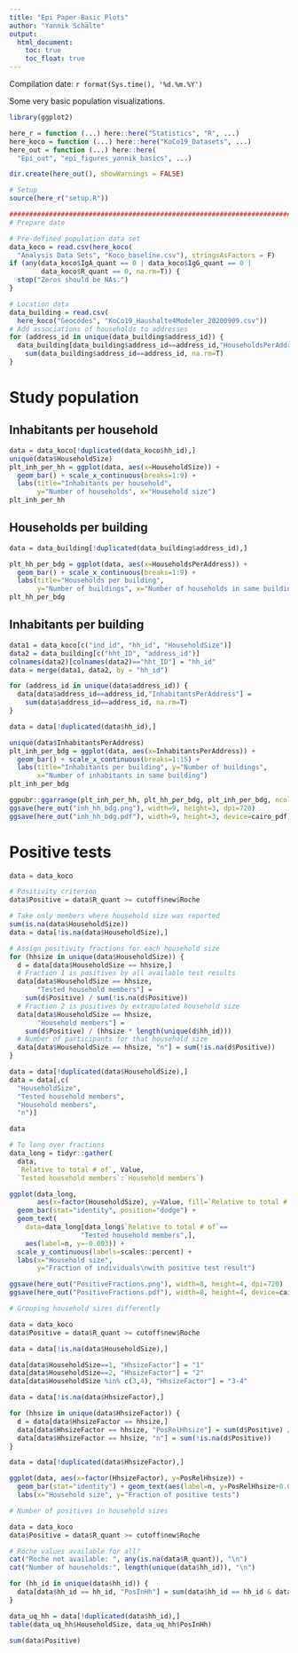 ```yaml
---
title: "Epi Paper Basic Plots"
author: "Yannik Schälte"
output:
  html_document:
    toc: true
    toc_float: true
---
```


Compilation date: `r format(Sys.time(), '%d.%m.%Y')`

Some very basic population visualizations.

```r
library(ggplot2)

here_r = function (...) here::here("Statistics", "R", ...)
here_koco = function (...) here::here("KoCo19_Datasets", ...)
here_out = function (...) here::here(
  "Epi_out", "epi_figures_yannik_basics", ...)

dir.create(here_out(), showWarnings = FALSE)

# Setup
source(here_r("setup.R"))

###############################################################################
# Prepare date

# Pre-defined population data set
data_koco = read.csv(here_koco(
  "Analysis Data Sets", "Koco_baseline.csv"), stringsAsFactors = F)
if (any(data_koco$IgA_quant == 0 | data_koco$IgG_quant == 0 |
        data_koco$R_quant == 0, na.rm=T)) {
  stop("Zeros should be NAs.")
}

# Location data
data_building = read.csv(
  here_koco("Geocodes", "KoCo19_Haushalte4Modeler_20200909.csv"))
# Add associations of households to addresses
for (address_id in unique(data_building$address_id)) {
  data_building[data_building$address_id==address_id,"HouseholdsPerAddress"] =
    sum(data_building$address_id==address_id, na.rm=T)
}
```

# Study population

## Inhabitants per household

```r
data = data_koco[!duplicated(data_koco$hh_id),]
unique(data$HouseholdSize)
plt_inh_per_hh = ggplot(data, aes(x=HouseholdSize)) +
  geom_bar() + scale_x_continuous(breaks=1:9) +
  labs(title="Inhabitants per household",
       y="Number of households", x="Household size")
plt_inh_per_hh
```

## Households per building

```r

data = data_building[!duplicated(data_building$address_id),]

plt_hh_per_bdg = ggplot(data, aes(x=HouseholdsPerAddress)) +
  geom_bar() + scale_x_continuous(breaks=1:9) +
  labs(title="Households per building",
       y="Number of buildings", x="Number of households in same building")
plt_hh_per_bdg
```

## Inhabitants per building

```r
data1 = data_koco[c("ind_id", "hh_id", "HouseholdSize")]
data2 = data_building[c("hht_ID", "address_id")]
colnames(data2)[colnames(data2)=="hht_ID"] = "hh_id"
data = merge(data1, data2, by = "hh_id")

for (address_id in unique(data$address_id)) {
  data[data$address_id==address_id,"InhabitantsPerAddress"] =
    sum(data$address_id==address_id, na.rm=T)
}

data = data[!duplicated(data$hh_id),]

unique(data$InhabitantsPerAddress)
plt_inh_per_bdg = ggplot(data, aes(x=InhabitantsPerAddress)) +
  geom_bar() + scale_x_continuous(breaks=1:15) +
  labs(title="Inhabitants per building", y="Number of buildings",
       x="Number of inhabitants in same building")
plt_inh_per_bdg
```

```r
ggpubr::ggarrange(plt_inh_per_hh, plt_hh_per_bdg, plt_inh_per_bdg, ncol = 3)
ggsave(here_out("inh_hh_bdg.png"), width=9, height=3, dpi=720)
ggsave(here_out("inh_hh_bdg.pdf"), width=9, height=3, device=cairo_pdf)
```

# Positive tests

```r
data = data_koco

# Positivity criterion
data$Positive = data$R_quant >= cutoff$new$Roche

# Take only members where household size was reported
sum(is.na(data$HouseholdSize))
data = data[!is.na(data$HouseholdSize),]

# Assign positivity fractions for each household size
for (hhsize in unique(data$HouseholdSize)) {
  d = data[data$HouseholdSize == hhsize,]
  # Fraction 1 is positives by all available test results
  data[data$HouseholdSize == hhsize,
       "Tested household members"] =
    sum(d$Positive) / sum(!is.na(d$Positive))
  # Fraction 2 is positives by extrapolated household size
  data[data$HouseholdSize == hhsize,
       "Household members"] =
    sum(d$Positive) / (hhsize * length(unique(d$hh_id)))
  # Number of participants for that household size
  data[data$HouseholdSize == hhsize, "n"] = sum(!is.na(d$Positive))
}

data = data[!duplicated(data$HouseholdSize),]
data = data[,c(
  "HouseholdSize",
  "Tested household members",
  "Household members",
  "n")]

data

# To long over fractions
data_long = tidyr::gather(
  data,
  `Relative to total # of`, Value,
  `Tested household members`:`Household members`)

ggplot(data_long,
       aes(x=factor(HouseholdSize), y=Value, fill=`Relative to total # of`)) +
  geom_bar(stat="identity", position="dodge") +
  geom_text(
    data=data_long[data_long$`Relative to total # of`==
                  "Tested household members",],
    aes(label=n, y=-0.003)) +
  scale_y_continuous(labels=scales::percent) +
  labs(x="Household size",
       y="Fraction of individuals\nwith positive test result")

ggsave(here_out("PositiveFractions.png"), width=8, height=4, dpi=720)
ggsave(here_out("PositiveFractions.pdf"), width=8, height=4, device=cairo_pdf)
```

```r
# Grouping household sizes differently

data = data_koco
data$Positive = data$R_quant >= cutoff$new$Roche

data = data[!is.na(data$HouseholdSize),]

data[data$HouseholdSize==1, "HhsizeFactor"] = "1"
data[data$HouseholdSize==2, "HhsizeFactor"] = "2"
data[data$HouseholdSize %in% c(3,4), "HhsizeFactor"] = "3-4"

data = data[!is.na(data$HhsizeFactor),]

for (hhsize in unique(data$HhsizeFactor)) {
  d = data[data$HhsizeFactor == hhsize,]
  data[data$HhsizeFactor == hhsize, "PosRelHhsize"] = sum(d$Positive) / sum(!is.na(d$Positive))
  data[data$HhsizeFactor == hhsize, "n"] = sum(!is.na(d$Positive))
}

data = data[!duplicated(data$HhsizeFactor),]

ggplot(data, aes(x=factor(HhsizeFactor), y=PosRelHhsize)) +
  geom_bar(stat="identity") + geom_text(aes(label=n, y=PosRelHhsize+0.001)) +
  labs(x="Household size", y="Fraction of positive tests")
```

```r
# Number of positives in household sizes

data = data_koco
data$Positive = data$R_quant >= cutoff$new$Roche

# Roche values available for all?
cat("Roche not available: ", any(is.na(data$R_quant)), "\n")
cat("Number of households:", length(unique(data$hh_id)), "\n")

for (hh_id in unique(data$hh_id)) {
  data[data$hh_id == hh_id, "PosInHh"] = sum(data$hh_id == hh_id & data$Positive)
}

data_uq_hh = data[!duplicated(data$hh_id),]
table(data_uq_hh$HouseholdSize, data_uq_hh$PosInHh)

sum(data$Positive)

```

